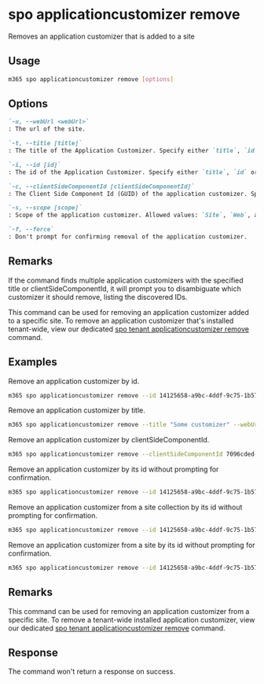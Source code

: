 
# spo applicationcustomizer remove

Removes an application customizer that is added to a site

## Usage

```sh
m365 spo applicationcustomizer remove [options]
```

## Options

```md definition-list
`-u, --webUrl <webUrl>`
: The url of the site.

`-t, --title [title]`
: The title of the Application Customizer. Specify either `title`, `id` or `clientSideComponentId`.

`-i, --id [id]`
: The id of the Application Customizer. Specify either `title`, `id` or `clientSideComponentId`.

`-c, --clientSideComponentId [clientSideComponentId]`
: The Client Side Component Id (GUID) of the application customizer. Specify either `title`, `id` or `clientSideComponentId`.

`-s, --scope [scope]`
: Scope of the application customizer. Allowed values: `Site`, `Web`, and `All`. Defaults to `All`.

`-f, --force`
: Don't prompt for confirming removal of the application customizer.
```

<Global />

## Remarks

If the command finds multiple application customizers with the specified title or clientSideComponentId, it will prompt you to disambiguate which customizer it should remove, listing the discovered IDs.

This command can be used for removing an application customizer added to a specific site. To remove an application customizer that's installed tenant-wide, view our dedicated [spo tenant applicationcustomizer remove](../tenant/tenant-applicationcustomizer-remove.mdx) command.

## Examples

Remove an application customizer by id.

```sh
m365 spo applicationcustomizer remove --id 14125658-a9bc-4ddf-9c75-1b5767c9a337 --webUrl https://contoso.sharepoint.com/sites/sales
```

Remove an application customizer by title.

```sh
m365 spo applicationcustomizer remove --title "Some customizer" --webUrl https://contoso.sharepoint.com/sites/sales
```

Remove an application customizer by clientSideComponentId.

```sh
m365 spo applicationcustomizer remove --clientSideComponentId 7096cded-b83d-4eab-96f0-df477ed7c0bc --webUrl https://contoso.sharepoint.com/sites/sales
```

Remove an application customizer by its id without prompting for confirmation.

```sh
m365 spo applicationcustomizer remove --id 14125658-a9bc-4ddf-9c75-1b5767c9a337 --webUrl https://contoso.sharepoint.com/sites/sales --force
```

Remove an application customizer from a site collection by its id without prompting for confirmation.

```sh
m365 spo applicationcustomizer remove --id 14125658-a9bc-4ddf-9c75-1b5767c9a337 --webUrl https://contoso.sharepoint.com/sites/sales --force --scope Site
```

Remove an application customizer from a site by its id without prompting for confirmation.

```sh
m365 spo applicationcustomizer remove --id 14125658-a9bc-4ddf-9c75-1b5767c9a337 --webUrl https://contoso.sharepoint.com/sites/sales --force --scope Web
```

## Remarks

This command can be used for removing an application customizer from a specific site. To remove a tenant-wide installed application customizer, view our dedicated [spo tenant applicationcustomizer remove](../tenant/tenant-applicationcustomizer-remove.mdx) command.

## Response

The command won't return a response on success.
